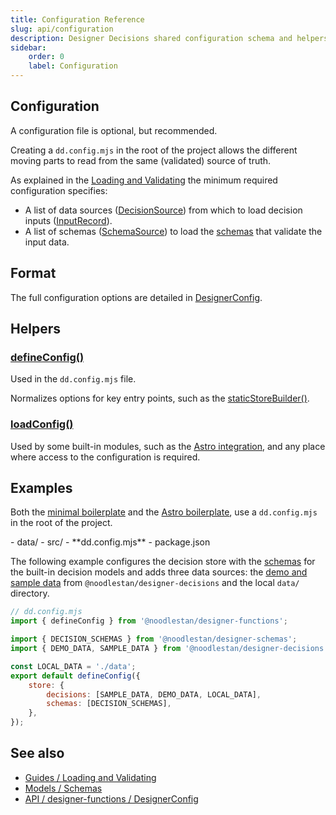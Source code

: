 ```yaml
---
title: Configuration Reference
slug: api/configuration
description: Designer Decisions shared configuration schema and helpers.
sidebar:
    order: 0
    label: Configuration
---
```




<LibraryStatus />

## Configuration

A configuration file is optional, but recommended.

Creating a `dd.config.mjs` in the root of the project allows the different moving parts to read from the same (validated) source of truth.

As explained in the [Loading and Validating](/guides/loading-and-validating-design-decisions/) the minimum required configuration specifies:

-   A list of data sources ([DecisionSource](/api/designer-decisions/Meta/Types/DecisionSource)) from which to load decision inputs ([InputRecord](/api/designer-decisions/Inputs/Types/InputRecord/)).
-   A list of schemas ([SchemaSource](/api/designer-decisions/Meta/Types/SchemaSource)) to load the [schemas](/models/schemas) that validate the input data.

## Format

The full configuration options are detailed in [DesignerConfig](/api/designer-functions/Config/Types/DesignerConfig).

## Helpers

### [defineConfig()](/api/designer-functions/Config/defineConfig)

Used in the `dd.config.mjs` file.

Normalizes options for key entry points, such as the [staticStoreBuilder()](/api/designer-functions/Builder/staticStoreBuilder).

### [loadConfig()](/api/designer-functions/Config/loadConfig)

Used by some built-in modules, such as the [Astro integration](/integrations/Astro), and any place where access to the configuration is required.

## Examples

Both the [minimal boilerplate](/examples/boilerplates/#minimal) and the [Astro boilerplate](/examples/boilerplates/#astrostarlight), use a `dd.config.mjs` in the root of the project.

<FileTree>
- data/
- src/
- **dd.config.mjs**
- package.json

</FileTree>

The following example configures the decision store with the [schemas](https://github.com/noodlestan/designer/blob/main/packages/libs/designer-schemas/src/constants.ts) for the built-in decision models and adds three data sources: the [demo and sample data](https://github.com/noodlestan/designer/blob/main/packages/libs/designer-decisions/src/meta/data/constants.ts) from `@noodlestan/designer-decisions` and the local `data/` directory.

```js
// dd.config.mjs
import { defineConfig } from '@noodlestan/designer-functions';

import { DECISION_SCHEMAS } from '@noodlestan/designer-schemas';
import { DEMO_DATA, SAMPLE_DATA } from '@noodlestan/designer-decisions';

const LOCAL_DATA = './data';
export default defineConfig({
    store: {
        decisions: [SAMPLE_DATA, DEMO_DATA, LOCAL_DATA],
        schemas: [DECISION_SCHEMAS],
    },
});
```

## See also

-   [Guides / Loading and Validating](/guides/loading-and-validating-design-decisions/)
-   [Models / Schemas](/models/schemas/)
-   [API / designer-functions / DesignerConfig](/api/designer-functions/Config/Types/DesignerConfig)
